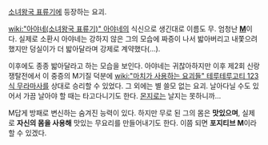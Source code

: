 [[소녀왕국 표류기]]에 등장하는 요괴. 

[[wiki:"아야네(소녀왕국 표류기)" 아야네]]의 식신으로 생긴대로 이름도 무. 엄청난 '''[[M]]'''이다. 실제로 소환시 아야네는 강하지 않은 그의 모습에 짜증이 나서 밟아버리고 내쫓으려 했지만 덩실이가 더 밟아달라며 강제로 계약했다(…).

이후에도 종종 밟아달라고 하는 모습을 보인다. 아야네는 귀찮아하지만 이후 제2회 신랑쟁탈전에서 이 중증의 M기질 덕분에 [[wiki:"마치가 사용하는 요괴들" 테루테루고티 123식 무라마사]]를 상대로 승리할 수 있었다. 그 외에는 별 쓸모 없는 요괴. 날아다닐 수도 있어서 가끔 날아야 할 때는 타고다니기도 한다. [[몬지로]]는 날지는 못하니까... 

M답게 방패로 변신하는 숨겨진 능력이 있다. 하지만 무로 된 그의 몸은 '''맛있으며''', 실제로 '''자신의 몸을 사용해''' 맛있는 무요리를 만들어내기도 한다. 이쯤 되면 '''포지티브 M'''이라 할 수 있겠다.
